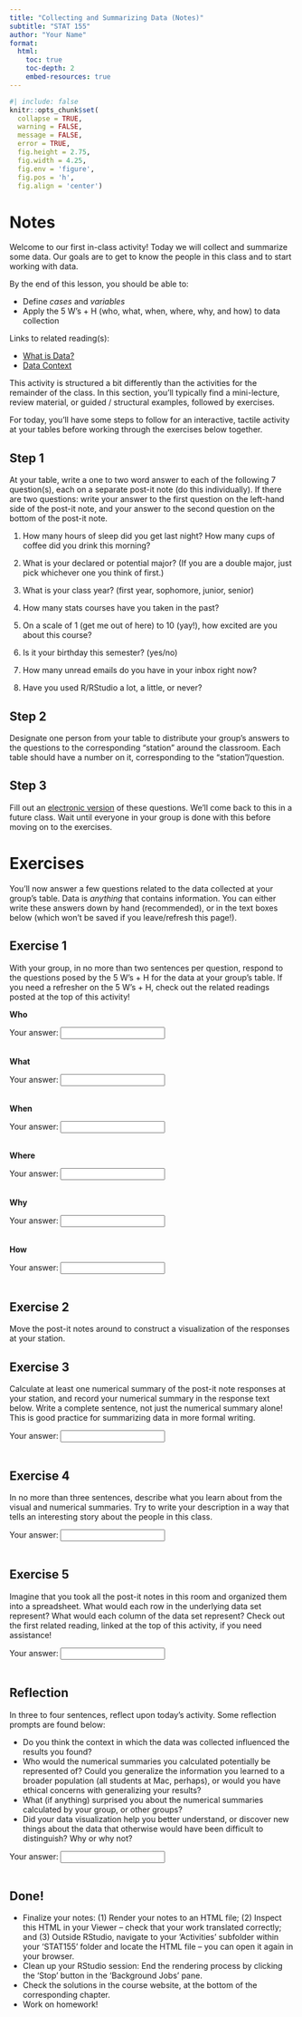 ```yaml
---
title: "Collecting and Summarizing Data (Notes)"
subtitle: "STAT 155"
author: "Your Name"
format:
  html:
    toc: true
    toc-depth: 2
    embed-resources: true
---
```



```r
#| include: false
knitr::opts_chunk$set(
  collapse = TRUE, 
  warning = FALSE,
  message = FALSE,
  error = TRUE,
  fig.height = 2.75, 
  fig.width = 4.25,
  fig.env = 'figure',
  fig.pos = 'h',
  fig.align = 'center')
```


# Notes

Welcome to our first in-class activity! Today we will collect and summarize some data. Our goals are to get to know the people in this class and to start working with data.

By the end of this lesson, you should be able to:

-   Define *cases* and *variables*
-   Apply the 5 W's + H (who, what, when, where, why, and how) to data collection

Links to related reading(s):

-   [What is Data?](https://mac-stat.github.io/Stat155Notes/what-is-data.html)
-   [Data Context](https://mac-stat.github.io/Stat155Notes/data-context.html)

This activity is structured a bit differently than the activities for the remainder of the class. In this section, you'll typically find a mini-lecture, review material, or guided / structural examples, followed by exercises.

For today, you'll have some steps to follow for an interactive, tactile activity at your tables before working through the exercises below together.

## Step 1

At your table, write a one to two word answer to each of the following 7 question(s), each on a separate post-it note (do this individually). If there are two questions: write your answer to the first question on the left-hand side of the post-it note, and your answer to the second question on the bottom of the post-it note.

1.  How many hours of sleep did you get last night? How many cups of coffee did you drink this morning?

2.  What is your declared or potential major? (If you are a double major, just pick whichever one you think of first.)

3.  What is your class year? (first year, sophomore, junior, senior)

4.  How many stats courses have you taken in the past?

5.  On a scale of 1 (get me out of here) to 10 (yay!), how excited are you about this course?

6.  Is it your birthday this semester? (yes/no)

7.  How many unread emails do you have in your inbox right now?

8.  Have you used R/RStudio a lot, a little, or never?

## Step 2

Designate one person from your table to distribute your group's answers to the questions to the corresponding "station" around the classroom. Each table should have a number on it, corresponding to the "station"/question.

## Step 3

Fill out an [electronic version](https://forms.gle/36tu9whBg5GmUnzs8) of these questions. We'll come back to this in a future class. Wait until everyone in your group is done with this before moving on to the exercises.

# Exercises

You'll now answer a few questions related to the data collected at your group's table. Data is *anything* that contains information. You can either write these answers down by hand (recommended), or in the text boxes below (which won't be saved if you leave/refresh this page!).

## Exercise 1

With your group, in no more than two sentences per question, respond to the questions posed by the 5 W's + H for the data at your group's table. If you need a refresher on the 5 W's + H, check out the related readings posted at the top of this activity!

**Who**

```{=html}
<form action="/action_page.php">
  <label for="fname">Your answer:</label>
  <input type="text" id="fname" name="fname"><br><br>
</form>
```

**What**

```{=html}
<form action="/action_page.php">
  <label for="fname">Your answer:</label>
  <input type="text" id="fname" name="fname"><br><br>
</form>
```

**When**

```{=html}
<form action="/action_page.php">
  <label for="fname">Your answer:</label>
  <input type="text" id="fname" name="fname"><br><br>
</form>
```

**Where**

```{=html}
<form action="/action_page.php">
  <label for="fname">Your answer:</label>
  <input type="text" id="fname" name="fname"><br><br>
</form>
```

**Why**

```{=html}
<form action="/action_page.php">
  <label for="fname">Your answer:</label>
  <input type="text" id="fname" name="fname"><br><br>
</form>
```

**How**

```{=html}
<form action="/action_page.php">
  <label for="fname">Your answer:</label>
  <input type="text" id="fname" name="fname"><br><br>
</form>
```

## Exercise 2

Move the post-it notes around to construct a visualization of the responses at your station.

## Exercise 3

Calculate at least one numerical summary of the post-it note responses at your station, and record your numerical summary in the response text below. Write a complete sentence, not just the numerical summary alone! This is good practice for summarizing data in more formal writing.

```{=html}
<form action="/action_page.php">
  <label for="fname">Your answer:</label>
  <input type="text" id="fname" name="fname"><br><br>
</form>
```

## Exercise 4

In no more than three sentences, describe what you learn about from the visual and numerical summaries. Try to write your description in a way that tells an interesting story about the people in this class.

```{=html}
<form action="/action_page.php">
  <label for="fname">Your answer:</label>
  <input type="text" id="fname" name="fname"><br><br>
</form>
```

## Exercise 5

Imagine that you took all the post-it notes in this room and organized them into a spreadsheet. What would each row in the underlying data set represent? What would each column of the data set represent? Check out the first related reading, linked at the top of this activity, if you need assistance!

```{=html}
<form action="/action_page.php">
  <label for="fname">Your answer:</label>
  <input type="text" id="fname" name="fname"><br><br>
</form>
```

## Reflection

In three to four sentences, reflect upon today's activity. Some reflection prompts are found below:

-   Do you think the context in which the data was collected influenced the results you found? 
-   Who would the numerical summaries you calculated potentially be represented of? Could you generalize the information you learned to a broader population (all students at Mac, perhaps), or would you have ethical concerns with generalizing your results?
-   What (if anything) surprised you about the numerical summaries calculated by your group, or other groups?
-   Did your data visualization help you better understand, or discover new things about the data that otherwise would have been difficult to distinguish? Why or why not?

```{=html}
<form action="/action_page.php">
  <label for="fname">Your answer:</label>
  <input type="text" id="fname" name="fname"><br><br>
</form>
```


## Done!

- Finalize your notes: (1) Render your notes to an HTML file; (2) Inspect this HTML in your Viewer -- check that your work translated correctly; and (3) Outside RStudio, navigate to your 'Activities' subfolder within your 'STAT155' folder and locate the HTML file -- you can open it again in your browser.
- Clean up your RStudio session: End the rendering process by clicking the 'Stop' button in the 'Background Jobs' pane.
- Check the solutions in the course website, at the bottom of the corresponding chapter.
- Work on homework!



